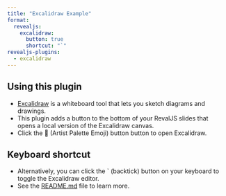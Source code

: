 ```yaml
---
title: "Excalidraw Example"
format:
  revealjs:
    excalidraw: 
      button: true
      shortcut: "`"
revealjs-plugins:
  - excalidraw
---
```


## Using this plugin

- [Excalidraw](https://github.com/excalidraw/excalidraw) is a whiteboard tool that lets you sketch diagrams and drawings.
- This plugin adds a button to the bottom of your RevalJS slides that opens a local version of the Excalidraw canvas.
- Click the 🎨 (Artist Palette Emoji) button button to open Excalidraw.

## Keyboard shortcut

- Alternatively, you can click the ` (backtick) button on your keyboard to toggle the Excalidraw editor.
- See the [README.md](README.md) file to learn more.
